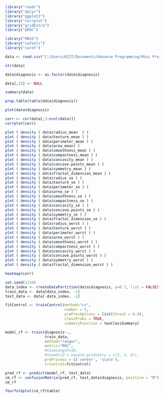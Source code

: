 ```{r}
library("readr")
library("dplyr")
library("ggplot2")
library("corrplot")
library("gridExtra")
library("pROC")
```

```{r}
library("MASS")
library("caTools")
library("caret")
```

```{r}
data <- read.csv("C:/Users/KIIT/Documents/Advance Programming/Mini Project/breast_cancer.csv")
```

```{r}
str(data)
```

```{r}
data$diagnosis <- as.factor(data$diagnosis)

data[,33] <- NULL

summary(data)
```

```{r}
prop.table(table(data$diagnosis))
```
```{r}
plot(data$diagnosis)
```
```{r}
corr <- cor(data[,3:ncol(data)])
corrplot(corr)
```

```{r}
plot ( density ( data$radius_mean  ) )
plot ( density ( data$texture_mean ) )
plot ( density ( data$perimeter_mean ) )
plot ( density ( data$area_mean) )
plot ( density ( data$smoothness_mean ) )
plot ( density ( data$compactness_mean ) )
plot ( density ( data$concavity_mean ) )
plot ( density ( data$concave.points_mean ) )
plot ( density ( data$symmetry_mean ) )
plot ( density ( data$fractal_dimension_mean ) )
plot ( density ( data$radius_se ) )
plot ( density ( data$texture_se ) )
plot ( density ( data$perimeter_se ) )
plot ( density ( data$area_se ) )
plot ( density ( data$smoothness_se ) )
plot ( density ( data$compactness_se ) )
plot ( density ( data$concavity_se ) )
plot ( density ( data$concave.points_se ) )
plot ( density ( data$symmetry_se ) )
plot ( density ( data$fractal_dimension_se ) )
plot ( density ( data$radius_worst ) )
plot ( density ( data$texture_worst ) )
plot ( density ( data$perimeter_worst ) )
plot ( density ( data$area_worst ) )
plot ( density ( data$smoothness_worst ) )
plot ( density ( data$compactness_worst ) )
plot ( density ( data$concavity_worst ) )
plot ( density ( data$concave.points_worst ) )
plot ( density ( data$symmetry_worst ) )
plot ( density ( data$fractal_dimension_worst ) )
```

```{r}
heatmap(corr)
```


```{r}
set.seed(1234)
data_index <- createDataPartition(data$diagnosis, p=0.7, list = FALSE)
train_data <- data[data_index, -1]
test_data <- data[-data_index, -1]
```

```{r}
fitControl <- trainControl(method="cv",
                           number = 5,
                           preProcOptions = list(thresh = 0.9),
                           classProbs = TRUE,
                           summaryFunction = twoClassSummary)
```

```{r}
model_rf <- train(diagnosis~.,
                  train_data,
                  method="ranger",
                  metric="ROC",
                  #tuneLength=10,
                  #tuneGrid = expand.grid(mtry = c(2, 3, 6)),
                  preProcess = c('center', 'scale'),
                  trControl=fitControl)
```

```{r}
pred_rf <- predict(model_rf, test_data)
cm_rf <- confusionMatrix(pred_rf, test_data$diagnosis, positive = "M")
cm_rf
```

```{r}
fourfoldplot(cm_rf$table)
```

